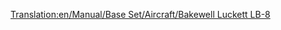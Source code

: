 [[Translation:en/Manual/Base Set/Aircraft/Bakewell Luckett LB-8]]

{{en/Manual/Base Set/Aircraft/Aircraft|Cost=36,914 (73.828)
|Speed=947 kph (592 MPH)
|Annual=6,750 (13.500)
|Designed=1958 
|Lifespan=23
|Capacity=200 passengers & 30 bags of mail
|Description=The Bakewell Luckett LB-8 is the first four jet engined plane you encounter, it has massive capacity, but It will most likely crash on small airports and initial cost is high.
|Real-lifeWikilink=Douglas DC-8
|Real-life=McDonnell Douglas DC-8
}}